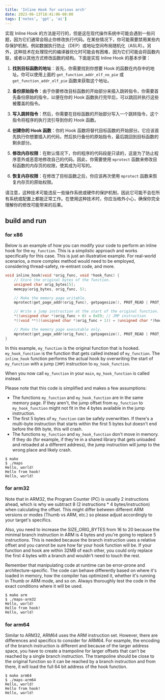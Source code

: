 ```yaml
---
title: 'Inline Hook for various arch'
date: 2023-06-13T18:41:06-08:00
tags: ['notes', 'gpt', 'ai']
---
```


实现 Inline Hook 的方法是可行的，但是这在现代操作系统中可能会遇到一些问题，因为它们通常会阻止你修改执行代码。在某些情况下，你可能需要禁用某些内存保护机制，例如数据执行防止（DEP）或地址空间布局随机化（ASLR）。另外，这种技术在处理现代的编译器优化时可能会有困难，因为它们可能会将函数内联，或者以其他方式修改函数的结构。下面是实现 Inline Hook 的基本步骤：

1. **找到目标函数的地址**：首先，你需要找到你想要 Hook 的函数在内存中的地址。你可以使用上面的 `get_function_addr_elf_no_pie` 或 `get_function_addr_elf_pie` 函数来获取这个地址。

2. **备份原始指令**：由于你要修改目标函数的开始部分来插入跳转指令，你需要首先备份原始的指令，以便在你的 Hook 函数执行完毕后，可以跳回并执行这些被覆盖的指令。

3. **写入跳转指令**：然后，你需要在目标函数的开始部分写入一个跳转指令，这个指令将程序的执行流引导到你的 Hook 函数。

4. **创建你的 Hook 函数**：你的 Hook 函数将替代目标函数的开始部分。它应该首先执行你想要插入的代码，然后执行备份的原始指令，最后跳回到目标函数的剩余部分。

5. **修改内存权限**：在默认情况下，你的程序的代码段是只读的，这是为了防止程序意外或恶意地修改自己的代码。因此，你需要使用 `mprotect` 函数来修改目标函数的内存页的权限，使其成为可写的。

6. **恢复内存权限**：在修改了目标函数之后，你应该再次使用 `mprotect` 函数来恢复内存页的原始权限。

请注意，这种技术可能违反一些操作系统或硬件的保护机制，因此它可能不会在所有系统或配置上都能正常工作。在使用这种技术时，你应当格外小心，确保你完全理解你的修改可能带来的后果。

## build and run

### for x86

Below is an example of how you can modify your code to perform an inline hook for the `my_function`. This is a simplistic approach and works specifically for this case. This is just an illustrative example. For real-world scenarios, a more complex method would need to be employed, considering thread-safety, re-entrant code, and more.

```c
void inline_hook(void *orig_func, void *hook_func) {
    // Store the original bytes of the function.
    unsigned char orig_bytes[5];
    memcpy(orig_bytes, orig_func, 5);

    // Make the memory page writable.
    mprotect(get_page_addr(orig_func), getpagesize(), PROT_READ | PROT_WRITE | PROT_EXEC);

    // Write a jump instruction at the start of the original function.
    *((unsigned char *)orig_func + 0) = 0xE9; // JMP instruction
    *((void **)((unsigned char *)orig_func + 1)) = (unsigned char *)hook_func - (unsigned char *)orig_func - 5;

    // Make the memory page executable only.
    mprotect(get_page_addr(orig_func), getpagesize(), PROT_READ | PROT_EXEC);
}

```

In this example, `my_function` is the original function that is hooked. `my_hook_function` is the function that gets called instead of `my_function`. The `inline_hook` function performs the actual hook by overwriting the start of `my_function` with a jump (`JMP`) instruction to `my_hook_function`.

When you now call `my_function` in your `main`, `my_hook_function` is called instead.

Please note that this code is simplified and makes a few assumptions:

- The functions `my_function` and `my_hook_function` are in the same memory page. If they aren't, the jump offset from `my_function` to `my_hook_function` might not fit in the 4 bytes available in the jump instruction.
- The first 5 bytes of `my_function` can be safely overwritten. If there's a multi-byte instruction that starts within the first 5 bytes but doesn't end before the 6th byte, this will crash.
- The functions `my_function` and `my_hook_function` don't move in memory. If they do (for example, if they're in a shared library that gets unloaded and reloaded at a different address), the jump instruction will jump to the wrong place and likely crash.

```console
$ make
$ ./maps
Hello, world!
Hello from hook!
Hello, world!
```

### for arm32

Note that in ARM32, the Program Counter (PC) is usually 2 instructions ahead, which is why we subtract 8 (2 instructions * 4 bytes/instruction) when calculating the offset. This might differ between different ARM versions or modes (Thumb vs ARM, etc.) so please adjust accordingly to your target's specifics.

Also, you need to increase the SIZE_ORIG_BYTES from 16 to 20 because the minimal branch instruction in ARM is 4 bytes and you're going to replace 5 instructions. This is needed because the branch instruction uses a relative offset and you cannot be sure how far your hook function will be. If your function and hook are within 32MB of each other, you could only replace the first 4 bytes with a branch and wouldn't need to touch the rest.

Remember that manipulating code at runtime can be error-prone and architecture-specific. The code can behave differently based on where it's loaded in memory, how the compiler has optimized it, whether it's running in Thumb or ARM mode, and so on. Always thoroughly test the code in the exact conditions where it will be used.

```console
$ make arm
$ ./maps-arm32
Hello, world!
Hello from hook!
Hello, world!
```

### for arm64

Similar to ARM32, ARM64 uses the ARM instruction set. However, there are differences and specifics to consider for ARM64. For example, the encoding of the branch instruction is different and because of the larger address space, you have to create a trampoline for larger offsets that can't be reached by a single branch instruction. The trampoline should be close to the original function so it can be reached by a branch instruction and from there, it will load the full 64 bit address of the hook function.

```console
$ make arm64
$ ./maps-arm64
Hello, world!
Hello from hook!
Hello, world!
```
